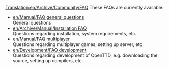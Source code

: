 [[Translation:en/Archive/Community/FAQ]]
These FAQs are currently available:

*[[en/Manual/FAQ general questions]]<br/>General questions
*[[en/Archive/Manual/Installation FAQ]]<br/>Questions regarding installation, system requirements, etc.
*[[en/Manual/FAQ multiplayer]]<br/>Questions regarding multiplayer games, setting up server, etc.
*[[en/Development/FAQ development]]<br/>Questions regarding development of OpenTTD, e.g. downloading the source, setting up compilers, etc.